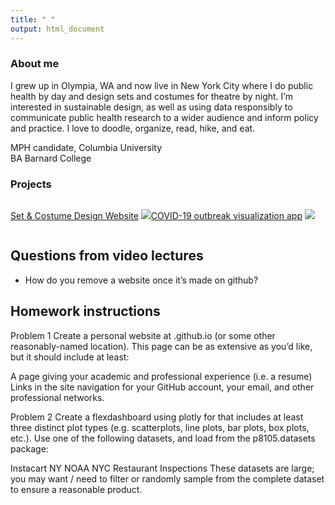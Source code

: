 ```yaml
---
title: " "
output: html_document
---
```


### About me 
I grew up in Olympia, WA and now live in New York City where I do public health by day and design sets and costumes for theatre by night. I'm interested in sustainable design, as well as using data responsibly to communicate public health research to a wider audience and inform policy and practice. I love to doodle, organize, read, hike, and eat.

MPH candidate, Columbia University  
BA Barnard College

### Projects

:::::: {style="display: flex;"}

::: {width="20%"}
[Set & Costume Design Website](https://isabelsnelson.wixsite.com/design)
![](Set Design3.png)

:::

::: {width="20%"}
\
<!--Spacing -->

:::

::: {width="20%"}
[COVID-19 outbreak visualization app](https://isabelsnelson.shinyapps.io/Covid-19_Tracking/?_ga=2.115800385.63367316.1592790986-1470516770.1589839160)
![](Covid.png) 

:::

::::::

## Questions from video lectures
- How do you remove a website once it's made on github? 

## Homework instructions
Problem 1
Create a personal website at <YOUR_GH_NAME>.github.io (or some other reasonably-named location). This page can be as extensive as you’d like, but it should include at least:

A page giving your academic and professional experience (i.e. a resume)
Links in the site navigation for your GitHub account, your email, and other professional networks.  

Problem 2
Create a flexdashboard using plotly for that includes at least three distinct plot types (e.g. scatterplots, line plots, bar plots, box plots, etc.). Use one of the following datasets, and load from the p8105.datasets package:

Instacart
NY NOAA
NYC Restaurant Inspections
These datasets are large; you may want / need to filter or randomly sample from the complete dataset to ensure a reasonable product.

